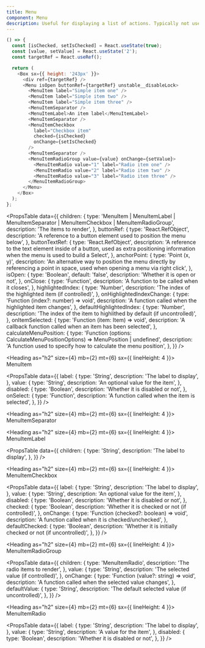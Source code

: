 ```yaml
---
title: Menu
component: Menu
description: Useful for displaying a list of actions. Typically not used directly but in conjunction with other components like RightClickMenu or DropdownMenu.
---
```


```js live removeFragment
() => {
  const [isChecked, setIsChecked] = React.useState(true);
  const [value, setValue] = React.useState('2');
  const targetRef = React.useRef();

  return (
    <Box sx={{ height: '243px' }}>
      <div ref={targetRef} />
      <Menu isOpen buttonRef={targetRef} unstable__disableLock>
        <MenuItem label="Simple item one" />
        <MenuItem label="Simple item two" />
        <MenuItem label="Simple item three" />
        <MenuItemSeparator />
        <MenuItemLabel>An item label</MenuItemLabel>
        <MenuItemSeparator />
        <MenuItemCheckbox
          label="Checkbox item"
          checked={isChecked}
          onChange={setIsChecked}
        />
        <MenuItemSeparator />
        <MenuItemRadioGroup value={value} onChange={setValue}>
          <MenuItemRadio value="1" label="Radio item one" />
          <MenuItemRadio value="2" label="Radio item two" />
          <MenuItemRadio value="3" label="Radio item three" />
        </MenuItemRadioGroup>
      </Menu>
    </Box>
  );
};
```

<PropsTable
  data={{
    children: {
      type:
        'MenuItem | MenuItemLabel | MenuItemSeparator | MenuItemCheckbox | MenuItemRadioGroup',
      description: 'The items to render',
    },
    buttonRef: {
      type: 'React.RefObject',
      description:
        'A reference to a button element used to position the menu below',
    },
    buttonTextRef: {
      type: 'React.RefObject',
      description:
        'A reference to the text element inside of a button, used as extra positioning information when the menu is used to build a Select',
    },
    anchorPoint: {
      type: 'Point (x, y)',
      description:
        'An alternative way to position the menu directly by referencing a point in space, used when opening a menu via right click',
    },
    isOpen: {
      type: 'Boolean',
      default: 'false',
      description: 'Whether it is open or not',
    },
    onClose: {
      type: 'Function',
      description: 'A function to be called when it closes',
    },
    highlightedIndex: {
      type: 'Number',
      description: 'The index of the highlighted item (if controlled)',
    },
    onHighlightedIndexChange: {
      type: 'Function (index?: number) => void',
      description: 'A function called when the highlighted item changes',
    },
    defaultHighlightedIndex: {
      type: 'Number',
      description:
        'The index of the item to highlithed by default (if uncontrolled)',
    },
    onItemSelected: {
      type: 'Function (item: Item) => void',
      description: 'A callback function called when an item has been selected',
    },
    calculateMenuPosition: {
      type:
        'Function (options: CalculateMenuPositionOptions) => MenuPosition | undefined',
      description:
        'A function used to specify how to calculate the menu position',
    },
  }}
/>


<Heading as="h2" size={4} mb={2} mt={6} sx={{ lineHeight: 4 }}>
  MenuItem
</Heading>


<PropsTable
  data={{
    label: {
      type: 'String',
      description: 'The label to display',
    },
    value: {
      type: 'String',
      description: 'An optional value for the item',
    },
    disabled: {
      type: 'Boolean',
      description: 'Whether it is disabled or not',
    },
    onSelect: {
      type: 'Function',
      description: 'A function called when the item is selected',
    },
  }}
/>


<Heading as="h2" size={4} mb={2} mt={6} sx={{ lineHeight: 4 }}>
  MenuItemSeparator
</Heading>


<PropsTable data={{}} />


<Heading as="h2" size={4} mb={2} mt={6} sx={{ lineHeight: 4 }}>
  MenuItemLabel
</Heading>


<PropsTable
  data={{
    children: {
      type: 'String',
      description: 'The label to display',
    },
  }}
/>


<Heading as="h2" size={4} mb={2} mt={6} sx={{ lineHeight: 4 }}>
  MenuItemCheckbox
</Heading>


<PropsTable
  data={{
    label: {
      type: 'String',
      description: 'The label to display',
    },
    value: {
      type: 'String',
      description: 'An optional value for the item',
    },
    disabled: {
      type: 'Boolean',
      description: 'Whether it is disabled or not',
    },
    checked: {
      type: 'Boolean',
      description: 'Whether it is checked or not (if controlled)',
    },
    onChange: {
      type: 'Function (checked?: boolean) => void',
      description: 'A function called when it is checked/unchecked',
    },
    defaultChecked: {
      type: 'Boolean',
      description: 'Whether it is initially checked or not (if uncontrolled)',
    },
  }}
/>


<Heading as="h2" size={4} mb={2} mt={6} sx={{ lineHeight: 4 }}>
  MenuItemRadioGroup
</Heading>


<PropsTable
  data={{
    children: {
      type: 'MenuItemRadio',
      description: 'The radio items to render',
    },
    value: {
      type: 'String',
      description: 'The selected value (if controlled)',
    },
    onChange: {
      type: 'Function (value?: string) => void',
      description: 'A function called when the selected value changes',
    },
    defaultValue: {
      type: 'String',
      description: 'The default selected value (if uncontrolled)',
    },
  }}
/>


<Heading as="h2" size={4} mb={2} mt={6} sx={{ lineHeight: 4 }}>
  MenuItemRadio
</Heading>


<PropsTable
  data={{
    label: {
      type: 'String',
      description: 'The label to display',
    },
    value: {
      type: 'String',
      description: 'A value for the item',
    },
    disabled: {
      type: 'Boolean',
      description: 'Whether it is disabled or not',
    },
  }}
/>
